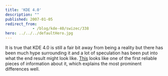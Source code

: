 ```yaml
---
title: 'KDE 4.0'
description: ""
published: 2007-01-05
redirect_from: 
            - /blog/kde-40/swizec/338
hero: ../../../defaultHero.jpg
---
```

It is true that KDE 4.0 is still a fair bit away from being a reality but there has been much hype surrounding it and a lot of speculation has been put into what the end result might look like. [This](http://linuxhelp.blogspot.com/2007/01/sneek-preview-of-expected-features-in.html) looks like one of the first reliable pieces of information about it, which explains the most prominent differences well.
